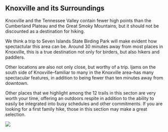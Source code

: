 ## Knoxville and its Surroundings


Knoxville and the Tennessee Valley contain fewer high points than the Cumberland Plateau and the Great Smoky Mountains, but it should not be discounted as a destination for hiking.

We think a trip to Seven Islands State Birding Park will make evident how spectactular this area can be. Around 30 minutes away from most places in Knoxville, this is a true destination not only for birders, but also hikers and paddlers.

Other locations are also not only close, but worthy of a trip. Ijams on the south side of Knoxville–familiar to many in the Knoxville area–has many spectacular features, in addition to being fewer than ten minutes away from downtown.

Other places that we highlight among the 12 trails in this secton are very worth your time, offering an outdoors respite in addition to the ability to easily be integrated into busy schedules and other commitments. If you are looking for a first family hike, those in this section may make a great selection.

![](maps/knoxville-region.jpg)
